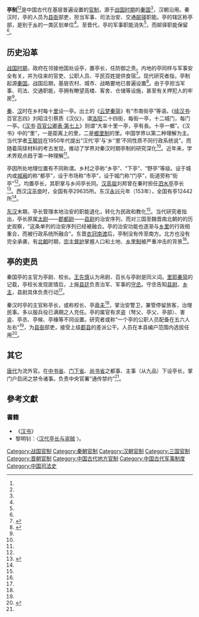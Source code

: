 '''亭制'''<ref name=aa2/><ref name=aa3/>是中国古代在基层普遍设置的[[官制|官制]]，源于[[战国时期|战国时期]]的[[秦国|秦国]]<ref name=aa1/>{{Rp|94}}，汉朝沿用。秦汉时，亭的人员为[[县衙|县衙]]部吏，担当军事、司法治安、交通[[邮政|邮]][[中國驛站史|驿]]职能。亭的辖区称亭部，是别于[[乡|乡]]的一类区划单位<ref name=aa2/>{{Rp|179}}。至晋代，亭的军事职能消失<ref name=aa1/>{{Rp|99}}，而邮驿职能保留<ref name=aa3/>{{Rp|99}}。

== 历史沿革 ==

[[战国时期|战国时期]]，政府在邻接他国处设亭，置亭长，任防御之责。内地的亭同样与军事安全有关，并为往来的官吏、公职人员、平民百姓提供食宿<ref name="aa3">{{Cite journal
|last =
|first =
|author =戴卫红
|coauthors =
|date =2016
|year =
|month =
|title =《魏晋南北朝时期亭制的变化》
|journal =社会科学战线
|volume =
|issue =2016年第2期
|pages =89—102
|publisher =吉林省社会科学院
|location =吉林省长春市
|issn =0257-0246
|pmid =
|doi =
|bibcode =
|oclc =
|id =
|url =http://www.cqvip.com/QK/82161X/201602/667872425.html
|language =Zh-hans
|access-date =2021-04-23
|archive-date =2021-04-23
|archive-url =https://web.archive.org/web/20210423213438/http://www.cqvip.com/QK/82161X/201602/667872425.html
|dead-url =no
}}</ref>{{Rp|89}}。现代研究者指，亭制起源[[秦国|秦国]]。战国后期，基层农村、城市、战略要地已普遍设置<ref name="aa1">{{Cite journal|last = 
|first = 
|author =张信通
|coauthors = 
|date =2017
|year = 
|month = 
|title =《秦国的亭部吏和亭的军事职能》
|journal =延安大学学报：社会科学版
|volume = 
|issue =2017年第4期
|pages =94—99
|publisher =延安大学
|location =陕西省延安市
|issn =1004-9975
|pmid = 
|doi = 
|bibcode = 
|oclc =
|id = 
|url =http://qikan.cqvip.com/Qikan/Article/Detail?id=673069504
|language =Zh-hans }}</ref>{{Rp|96}}。由于亭担当军事、司法、交通职能，亭拥有瞭望高楼、客舍、仓储等设施，甚至有关押犯人的牢房<ref name=aa2/>{{Rp|179}}。

[[秦朝|秦]]、[[漢朝|汉]]时在乡村每十[[里|里]]设一亭。出土的《[[云梦秦简|云梦秦简]]》有“市南街亭”等语。《[[续汉书|续汉书]]·百官志四》刘昭注引蔡质《汉仪》，谓[[洛阳|洛阳]]二十四街，每街一亭，十二城门，每门一亭。《[[汉书|汉书]]·[[s:漢書/卷019|百官公卿表·第七上]]》则谓“大率十里一亭，亭有長。十亭一鄉”。《汉书》中的“里”，一是距离上的里，二是[[鄉里制|鄉里制]]的里。中国学界以第二种理解为主。当代学者[[王毓铨|王毓铨]]在1950年代提出“汉代‘亭’与‘乡’‘里’不同性质不同行政系统说”。而随着简牍材料的考古发现，推动了学界对秦汉时期亭制的研究深化<ref name=aa2/>{{Rp|178}}。近年来，学术界观点趋于第一种理解<ref name=aa3/>{{Rp|94}}。

亭因所处地理位置有不同称谓。乡村之亭称“乡亭”、“下亭”、“野亭”等级。设于城内或[[城厢|城厢]]的称“都亭”，设于市场称“市亭”，设于城门称“门亭”，街道旁称“街亭”<ref name=aa3/>{{Rp|90}}。均置亭长，其职掌与乡间亭长同。[[汉高祖|汉高祖]]刘邦曾在秦时担任[[泗水亭|泗水亭]]亭长<ref>{{Cite web |url=http://www.guoxue.com/shibu/zztj/content/zztj_044.htm |title=资治通鉴•汉纪三十六•世祖光武皇帝下 |accessdate=2014-02-18 |archive-date=2020-12-10 |archive-url=https://web.archive.org/web/20201210223053/http://www.guoxue.com/shibu/zztj/content/zztj_044.htm |dead-url=no }}</ref>。西汉[[汉平帝|汉平帝]]时，全国有亭29635所。东汉[[永兴_(东汉)|永兴]]元年（153年），全国有亭12442所<ref name=aa3/>{{Rp|94}}。

[[东汉|东汉]]末期，亭长管理本地治安的职能退化，转化为民政和教化<ref name=aa3/>{{Rp|94}}。当代研究者指出，亭长原属[[太尉|太尉]]——[[郡都尉|郡都尉]]——[[县尉|县尉]]的治安序列，而对三国至魏晋南北朝的的历史观察，“这条单列的治安序列已经被融合。亭的治安功能也逐渐与[[鄉里制|乡里]]的行政相重合，而被行政系统所融合”。东晋[[衣冠南渡|衣冠南渡]]后，亭制没有传至南方。北方也没有完全承袭，有[[南北朝|北朝]]时期，[[宗主督护|宗主督护]]掌握人口和土地、[[鄉里制|乡里制]]被严重冲击的背景<ref name=aa3/>{{Rp|102}}。

== 亭的吏员 ==

秦国亭的主官为亭尉、校长。[[王先慎|王先慎]]认为帛尉、百长与亭尉是同义词。[[里耶秦简|里耶秦简]]的记载，亭校长发现匪情后，上报[[县廷|县廷]]负责治军、军事的[[守丞|守丞]]。守丞告知[[县尉|县尉]]、[[乡主|乡主]]，县尉具体负责行动<ref name=aa1/>{{Rp|97}}。

秦汉时亭的主官称亭长，或称校长、亭[[啬夫|啬夫]]<ref name=aa1/>{{Rp|95}}，掌治安警卫，兼管停留旅客，治理民事。多以服兵役已满期之人充任。亭的属官有求盗（弩父、亭父、亭部）、害盗、亭丞、亭候、亭椽等不同设置。研究者或称“一个亭的公职人员配备在五六人左右”<ref name=aa1/>{{Rp|95、96}}，为[[县衙|县衙]]部吏，接受上级[[郡|郡]][[县|县]]的差派公干。人员在本县编户范围内选拔任用<ref name="aa2">{{Cite journal
|last =
|first =
|author =苏卫国
|coauthors =
|date =2014
|year =
|month =
|title =《项羽自刎乌江问题探研——基于秦汉亭制的解读》
|journal =学术交流
|volume =
|issue =2014年第2期
|pages =176—180
|publisher =黑龙江省社会科学信息中心
|location =黑龙江省哈尔滨市
|issn =1000-8284
|pmid =
|doi =
|bibcode =
|oclc =
|id =
|url =http://www.cqvip.com/QK/92170X/201402/48535207.html
|language =Zh-hans
|access-date =2021-04-23
|archive-date =2021-04-23
|archive-url =https://web.archive.org/web/20210423065159/http://www.cqvip.com/QK/92170X/201402/48535207.html
|dead-url =no
}}</ref>{{Rp|179}}。

== 其它 ==

[[唐代|唐代]]为流外官。在[[中书省|中书省]]、[[门下省|门下省]]、[[尚书省|尚书省]]之都事、主事（从九品）下设亭长，掌门户启闭之禁令诸事。负责中央官署“通传禁约”<ref name=aa3/>{{Rp|102}}。

==參考文獻==
{{reflist}}

===書籍===
*《[[汉书|汉书]]》
*黎明钊：〈[http://www.nssd.org/articles/article_read.aspx?id=24652636 汉代亭长与盗贼] {{Wayback|url=http://www.nssd.org/articles/article_read.aspx?id=24652636 |date=20200405010743 }}〉。
{{wikisource}}

{{DEFAULTSORT:}}
[[Category:战国官制|Category:战国官制]]
[[Category:秦朝官制|Category:秦朝官制]]
[[Category:汉朝官制|Category:汉朝官制]]
[[Category:三国官制|Category:三国官制]]
[[Category:晋朝官制|Category:晋朝官制]]
[[Category:中国古代地方官制|Category:中国古代地方官制]]
[[Category:中国古代军事制度|Category:中国古代军事制度]]
[[Category:中国司法史|Category:中国司法史]]